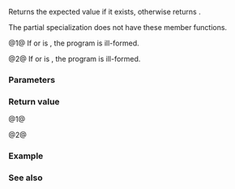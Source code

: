 {{cpp/utility/expected/title|value_or}}
{{cpp/utility/expected/navbar}}

{{dcl begin}}
{{dcl h|Primary template}}
{{dcl|since=c++23|num=1|
template&lt; class U &gt; 
constexpr T value_or( U&amp;&amp; default_value ) const&amp;;
}}
{{dcl|since=c++23|num=2|
template&lt; class U &gt; 
constexpr T value_or( U&amp;&amp; default_value ) &amp;&amp;;
}}
{{dcl end}}

Returns the expected value if it exists, otherwise returns {{c|default_value}}.

The {{c/core|void}} partial specialization does not have these member functions.

@1@ If {{c|std::is_copy_constructible_v&lt;T&gt;}} or {{c|std::is_convertible_v&lt;U, T&gt;}} is {{c|false}}, the program is ill-formed.

@2@ If {{c|std::is_move_constructible_v&lt;T&gt;}} or {{c|std::is_convertible_v&lt;U, T&gt;}} is {{c|false}}, the program is ill-formed.

===Parameters===
{{par begin}}
{{par|default_value|the value to use in case {{c|*this}} does not contain an expected value}}
{{par end}}

===Return value===
@1@ {{c|has_value() ? **this : static_cast&lt;T&gt;(std::forward&lt;U&gt;(default_value))}}

@2@ {{c|has_value() ? std::move(**this) : static_cast&lt;T&gt;(std::forward&lt;U&gt;(default_value))}}

===Example===
{{example}}

===See also===
{{dsc begin}}
{{dsc inc|cpp/utility/expected/dsc value}}
{{dsc end}}

{{langlinks|de|es|fr|it|ja|pt|ru|zh}}